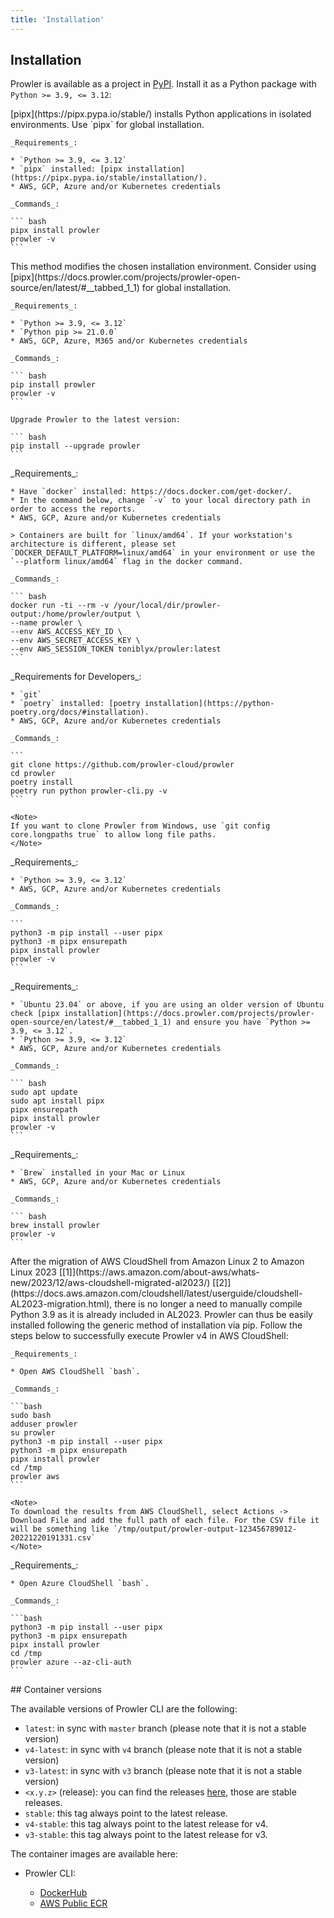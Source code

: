 ```yaml
---
title: 'Installation'
---
```


## Installation

Prowler is available as a project in [PyPI](https://pypi.org/project/prowler/). Install it as a Python package with `Python >= 3.9, <= 3.12`:

<Tabs>
  <Tab title="pipx">
    [pipx](https://pipx.pypa.io/stable/) installs Python applications in isolated environments. Use `pipx` for global installation.

    _Requirements_:

    * `Python >= 3.9, <= 3.12`
    * `pipx` installed: [pipx installation](https://pipx.pypa.io/stable/installation/).
    * AWS, GCP, Azure and/or Kubernetes credentials

    _Commands_:

    ``` bash
    pipx install prowler
    prowler -v
    ```
  </Tab>
  <Tab title="pip">
    <Warning>
    This method modifies the chosen installation environment. Consider using [pipx](https://docs.prowler.com/projects/prowler-open-source/en/latest/#__tabbed_1_1) for global installation.
    </Warning>

    _Requirements_:

    * `Python >= 3.9, <= 3.12`
    * `Python pip >= 21.0.0`
    * AWS, GCP, Azure, M365 and/or Kubernetes credentials

    _Commands_:

    ``` bash
    pip install prowler
    prowler -v
    ```

    Upgrade Prowler to the latest version:

    ``` bash
    pip install --upgrade prowler
    ```
  </Tab>
  <Tab title="Docker">
    _Requirements_:

    * Have `docker` installed: https://docs.docker.com/get-docker/.
    * In the command below, change `-v` to your local directory path in order to access the reports.
    * AWS, GCP, Azure and/or Kubernetes credentials

    > Containers are built for `linux/amd64`. If your workstation's architecture is different, please set `DOCKER_DEFAULT_PLATFORM=linux/amd64` in your environment or use the `--platform linux/amd64` flag in the docker command.

    _Commands_:

    ``` bash
    docker run -ti --rm -v /your/local/dir/prowler-output:/home/prowler/output \
    --name prowler \
    --env AWS_ACCESS_KEY_ID \
    --env AWS_SECRET_ACCESS_KEY \
    --env AWS_SESSION_TOKEN toniblyx/prowler:latest
    ```
  </Tab>
  <Tab title="GitHub">
    _Requirements for Developers_:

    * `git`
    * `poetry` installed: [poetry installation](https://python-poetry.org/docs/#installation).
    * AWS, GCP, Azure and/or Kubernetes credentials

    _Commands_:

    ```
    git clone https://github.com/prowler-cloud/prowler
    cd prowler
    poetry install
    poetry run python prowler-cli.py -v
    ```

    <Note>
    If you want to clone Prowler from Windows, use `git config core.longpaths true` to allow long file paths.
    </Note>
  </Tab>
  <Tab title="Amazon Linux 2">
    _Requirements_:

    * `Python >= 3.9, <= 3.12`
    * AWS, GCP, Azure and/or Kubernetes credentials

    _Commands_:

    ```
    python3 -m pip install --user pipx
    python3 -m pipx ensurepath
    pipx install prowler
    prowler -v
    ```
  </Tab>
  <Tab title="Ubuntu">
    _Requirements_:

    * `Ubuntu 23.04` or above, if you are using an older version of Ubuntu check [pipx installation](https://docs.prowler.com/projects/prowler-open-source/en/latest/#__tabbed_1_1) and ensure you have `Python >= 3.9, <= 3.12`.
    * `Python >= 3.9, <= 3.12`
    * AWS, GCP, Azure and/or Kubernetes credentials

    _Commands_:

    ``` bash
    sudo apt update
    sudo apt install pipx
    pipx ensurepath
    pipx install prowler
    prowler -v
    ```
  </Tab>
  <Tab title="Brew">
    _Requirements_:

    * `Brew` installed in your Mac or Linux
    * AWS, GCP, Azure and/or Kubernetes credentials

    _Commands_:

    ``` bash
    brew install prowler
    prowler -v
    ```
  </Tab>
  <Tab title="AWS CloudShell">
    After the migration of AWS CloudShell from Amazon Linux 2 to Amazon Linux 2023 [[1]](https://aws.amazon.com/about-aws/whats-new/2023/12/aws-cloudshell-migrated-al2023/) [[2]](https://docs.aws.amazon.com/cloudshell/latest/userguide/cloudshell-AL2023-migration.html), there is no longer a need to manually compile Python 3.9 as it is already included in AL2023. Prowler can thus be easily installed following the generic method of installation via pip. Follow the steps below to successfully execute Prowler v4 in AWS CloudShell:

    _Requirements_:

    * Open AWS CloudShell `bash`.

    _Commands_:

    ```bash
    sudo bash
    adduser prowler
    su prowler
    python3 -m pip install --user pipx
    python3 -m pipx ensurepath
    pipx install prowler
    cd /tmp
    prowler aws
    ```

    <Note>
    To download the results from AWS CloudShell, select Actions -> Download File and add the full path of each file. For the CSV file it will be something like `/tmp/output/prowler-output-123456789012-20221220191331.csv`
    </Note>
  </Tab>
  <Tab title="Azure CloudShell">
    _Requirements_:

    * Open Azure CloudShell `bash`.

    _Commands_:

    ```bash
    python3 -m pip install --user pipx
    python3 -m pipx ensurepath
    pipx install prowler
    cd /tmp
    prowler azure --az-cli-auth
    ```
  </Tab>
</Tabs>
## Container versions

The available versions of Prowler CLI are the following:

- `latest`: in sync with `master` branch (please note that it is not a stable version)
- `v4-latest`: in sync with `v4` branch (please note that it is not a stable version)
- `v3-latest`: in sync with `v3` branch (please note that it is not a stable version)
- `<x.y.z>` (release): you can find the releases [here](https://github.com/prowler-cloud/prowler/releases), those are stable releases.
- `stable`: this tag always point to the latest release.
- `v4-stable`: this tag always point to the latest release for v4.
- `v3-stable`: this tag always point to the latest release for v3.

The container images are available here:

- Prowler CLI:

    - [DockerHub](https://hub.docker.com/r/toniblyx/prowler/tags)
    - [AWS Public ECR](https://gallery.ecr.aws/prowler-cloud/prowler)
